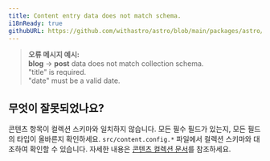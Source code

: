 ```yaml
---
title: Content entry data does not match schema.
i18nReady: true
githubURL: https://github.com/withastro/astro/blob/main/packages/astro/src/core/errors/errors-data.ts
---
```


> **오류 메시지 예시:**<br/>
**blog** → **post** data does not match collection schema.<br/>
"title" is required.<br/>
"date" must be a valid date.

## 무엇이 잘못되었나요?
콘텐츠 항목이 컬렉션 스키마와 일치하지 않습니다.
모든 필수 필드가 있는지, 모든 필드의 타입이 올바른지 확인하세요.
`src/content.config.*` 파일에서 컬렉션 스키마와 대조하여 확인할 수 있습니다.
자세한 내용은 [콘텐츠 컬렉션 문서](/ko/guides/content-collections/)를 참조하세요.
